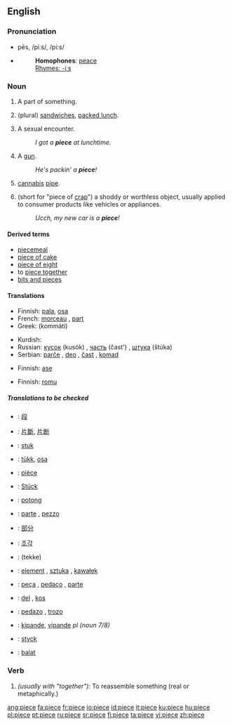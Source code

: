 {{see|pièce}}
==English==

===Pronunciation===
*pēs, /piːs/, /pi:s/
*{{audio|en-us-piece.ogg|Audio (US)}}
*:'''Homophones''': [[peace]]
*:[[Rhymes:English:-iːs|Rhymes: -iːs]]

===Noun===
{{en-noun}}

# A part of something.
# {{context|slang|UK}} (plural) [[sandwich]]es, [[packed lunch]].
# {{context|slang|US}} A sexual encounter.
#:''I got a '''piece''' at lunchtime.''
# {{context|slang|US}} A [[gun]].
#:''He's packin' a '''piece'''!''
# {{context|slang|US}} [[cannabis]] [[pipe]].
# {{context|slang|US}} (short for "piece of [[crap]]") a shoddy or worthless object, usually applied to consumer products like vehicles or appliances.
#:''Ucch, my new car is a '''piece'''!''

====Derived terms====
*[[piecemeal]]
*[[piece of cake]]
*[[piece of eight]]
*to [[piece together]]
*[[bits and pieces]]

====Translations====
{{trans-top|A part of something}}
*Finnish: [[pala]], [[osa]]
*French: [[morceau]] {{m}}, [[part]] {{m}}
*Greek: {{t|el|κομμάτι|n|}} (kommáti)
{{trans-mid}}
*Kurdish: {{KUchar|[[پارچه‌]]}}
*Russian: [[кусок]] (kusók) {{m}}, [[часть]] (čast') {{f}}, [[штука]] (štúka) {{f}}
*Serbian: [[parče]] {{n}}, [[deo]] {{m}}, [[čast]] {{f}}, [[komad]] {{m}}
{{trans-bottom}}

{{trans-top|sandwiches, packed lunch}}
{{trans-mid}}
{{trans-bottom}}

{{trans-top|A sexual encounter}}
{{trans-mid}}
{{trans-bottom}}

{{trans-top|A gun}}
*Finnish: [[ase]]
{{trans-mid}}
{{trans-bottom}}

{{trans-top|cannabis pipe}}
{{trans-mid}}
{{trans-bottom}}

{{trans-top|a shoddy or worthless object}}
*Finnish: [[romu]]
{{trans-mid}}
{{trans-bottom}}

=====Translations to be checked=====
{{checktrans}}
{{top}}
*{{ttbc|CJKV Characters}}: [[段]]
*{{ttbc|Chinese}}: [[片斷]], [[片断]]
*{{ttbc|Dutch}}: [[stuk]] {{n}}
*{{ttbc|Estonian}}: [[tükk]], [[osa]]
*{{ttbc|French}}: [[pièce]] {{f}}
*{{ttbc|German}}: [[Stück]] {{n}}
*{{ttbc|Indonesian}}: [[potong]]
*{{ttbc|Italian}}: [[parte]] {{f}}, [[pezzo]] {{m}}
*{{ttbc|Japanese}}: [[部分]]
{{mid}}
*{{ttbc|Korean}}: [[조각]]
*{{ttbc|Persian}}: {{FAchar|[[تکه]]}} (tekke)
*{{ttbc|Polish}}: [[element]] {{m}}, [[sztuka]] {{f}}, [[kawałek]] {{m}}
*{{ttbc|Portuguese}}: [[peça]] {{f}}, [[pedaço]] {{m}}, [[parte]] {{f}}
*{{ttbc|Slovene}}: [[del]] {{m}}, [[kos]] {{m}}
*{{ttbc|Spanish}}: [[pedazo]] {{m}}, [[trozo]] {{m}}
*{{ttbc|Swahili}}: [[kipande]], [[vipande]] ''pl (noun 7/8)''
*{{ttbc|Swedish}}: [[styck]] {{n}}
*{{ttbc|Volapük}}: [[balat]]
{{bottom}}

===Verb===
{{en-verb|piec|ing}}

# ''(usually with "together"):'' To reassemble something (real or metaphically.)

[[ang:piece]]
[[fa:piece]]
[[fr:piece]]
[[io:piece]]
[[id:piece]]
[[it:piece]]
[[ku:piece]]
[[hu:piece]]
[[pl:piece]]
[[pt:piece]]
[[ru:piece]]
[[sr:piece]]
[[fi:piece]]
[[ta:piece]]
[[vi:piece]]
[[zh:piece]]